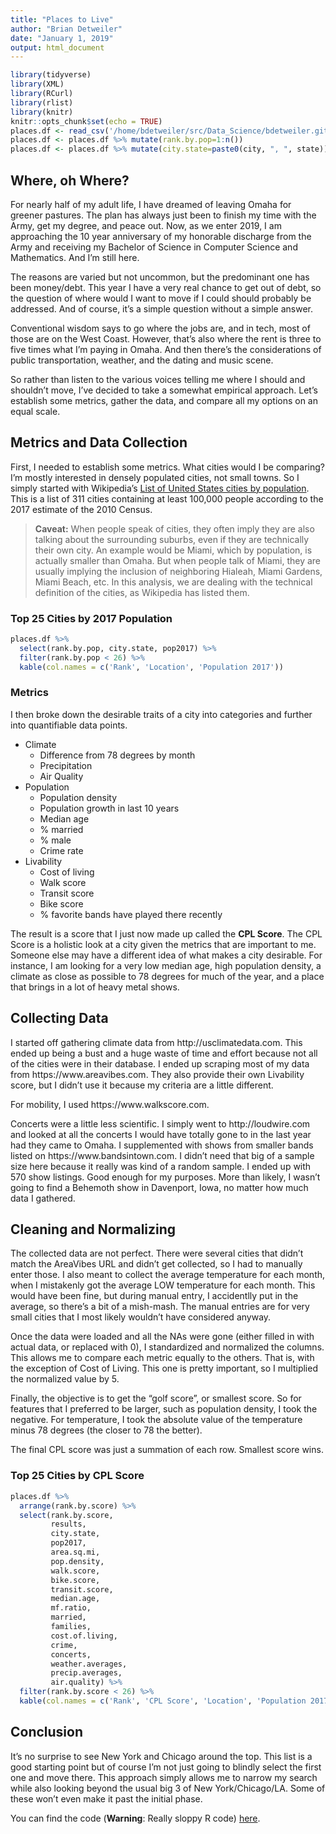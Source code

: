```yaml
---
title: "Places to Live"
author: "Brian Detweiler"
date: "January 1, 2019"
output: html_document
---
```


```r
library(tidyverse)
library(XML)
library(RCurl)
library(rlist)
library(knitr)
knitr::opts_chunk$set(echo = TRUE)
places.df <- read_csv('/home/bdetweiler/src/Data_Science/bdetweiler.github.io/projects/places/final.csv')
places.df <- places.df %>% mutate(rank.by.pop=1:n())
places.df <- places.df %>% mutate(city.state=paste0(city, ", ", state))
```

## Where, oh Where?

For nearly half of my adult life, I have dreamed of leaving Omaha for greener pastures. The plan has always just been to finish my time with 
the Army, get my degree, and peace out. Now, as we enter 2019, I am approaching the 10 year anniversary of my honorable discharge from
the Army and receiving my Bachelor of Science in Computer Science and Mathematics. And I'm still here.

The reasons are varied but not uncommon, but the predominant one has been money/debt. This year I have a very real chance to get out of debt, 
so the question of where would I want to move if I could should probably be addressed. And of course, it's a simple question without a simple
answer.

Conventional wisdom says to go where the jobs are, and in tech, most of those are on the West Coast. However, that's also where the rent is 
three to five times what I'm paying in Omaha. And then there's the considerations of public transportation, weather, and the dating and music scene.

So rather than listen to the various voices telling me where I should and shouldn't move, I've decided to take a somewhat empirical approach. 
Let's establish some metrics, gather the data, and compare all my options on an equal scale.

## Metrics and Data Collection

First, I needed to establish some metrics. What cities would I be comparing? I'm mostly interested in densely populated cities, not small towns.
So I simply started with Wikipedia's [List of United States cities by population](https://en.wikipedia.org/wiki/List_of_United_States_cities_by_population).
This is a list of 311 cities containing at least 100,000 people according to the 2017 estimate of the 2010 Census. 

> **Caveat:** When people speak of cities, they often imply they are also talking about the surrounding suburbs, even if they are technically their own city. An example would be Miami, which by population, is actually smaller than Omaha. But when people talk of Miami, they are usually implying the inclusion of neighboring Hialeah, Miami Gardens, Miami Beach, etc. In this analysis, we are dealing with the technical definition of the cities, as Wikipedia has listed them.

### Top 25 Cities by 2017 Population
```r
places.df %>% 
  select(rank.by.pop, city.state, pop2017) %>% 
  filter(rank.by.pop < 26) %>%
  kable(col.names = c('Rank', 'Location', 'Population 2017'))
```


### Metrics

I then broke down the desirable traits of a city into categories and further into quantifiable data points.

  - Climate
    - Difference from 78 degrees by month
    - Precipitation
    - Air Quality
  - Population
    - Population density
    - Population growth in last 10 years
    - Median age
    - % married
    - % male
    - Crime rate
  - Livability
    - Cost of living
    - Walk score
    - Transit score
    - Bike score
    - % favorite bands have played there recently

The result is a score that I just now made up called the **CPL Score**. The CPL Score is a holistic look at a city given the metrics that are
important to me. Someone else may have a different idea of what makes a city desirable. For instance, I am looking for a very low median age,
high population density, a climate as close as possible to 78 degrees for much of the year, and a place that brings in a lot of heavy metal shows.

## Collecting Data

I started off gathering climate data from http://usclimatedata.com. This ended up being a bust and a huge waste of time and effort because
not all of the cities were in their database. I ended up scraping most of my data from https://www.areavibes.com. They also provide their own
Livability score, but I didn't use it because my criteria are a little different. 

For mobility, I used https://www.walkscore.com. 

Concerts were a little less scientific. I simply went to http://loudwire.com and looked at all the concerts I would have totally gone to in the
last year had they came to Omaha. I supplemented with shows from smaller bands listed on https://www.bandsintown.com. I didn't need that big of a sample size here because it really was kind of a random sample. I ended up with 570 show listings. Good enough for my purposes. More than likely, I wasn't going to find a Behemoth show in Davenport, Iowa, no matter how much data I gathered.

## Cleaning and Normalizing

The collected data are not perfect. There were several cities that didn't match the AreaVibes URL and didn't get collected, so I had to 
manually enter those. I also meant to collect the average temperature for each month, when I mistakenly got the average LOW temperature
for each month. This would have been fine, but during manual entry, I accidentlly put in the average, so there's a bit of a mish-mash. 
The manual entries are for very small cities that I most likely wouldn't have considered anyway.

Once the data were loaded and all the NAs were gone (either filled in with actual data, or replaced with 0), I standardized and normalized the columns. 
This allows me to compare each metric equally to the others. That is, with the exception of Cost of Living. This one is pretty important, so I multiplied
the normalized value by 5. 

Finally, the objective is to get the "golf score", or smallest score. So for features that I preferred to be larger, such as population density, 
I took the negative. For temperature, I took the absolute value of the temperature minus 78 degrees (the closer to 78 the better). 

The final CPL score was just a summation of each row. Smallest score wins. 

### Top 25 Cities by CPL Score
```r
places.df %>% 
  arrange(rank.by.score) %>%
  select(rank.by.score,
         results,
         city.state,
         pop2017,
         area.sq.mi,
         pop.density,
         walk.score,
         bike.score,
         transit.score,
         median.age,
         mf.ratio,
         married,
         families,
         cost.of.living,
         crime,
         concerts,
         weather.averages,
         precip.averages,
         air.quality) %>%
  filter(rank.by.score < 26) %>%
  kable(col.names = c('Rank', 'CPL Score', 'Location', 'Population 2017', "Area mi^2", "Density", "Walk", "Bike", "Transit", "Age", "M/F", "Married", "Families", "Cost of Living", "Crime", "Concerts", "Weather (LOW)", "Precip.", "Air" ))
```

## Conclusion

It's no surprise to see New York and Chicago around the top.
This list is a good starting point but of course I'm not just going to blindly select the first one and move there.
This approach simply allows me to narrow my search while also looking beyond the usual big 3 of New York/Chicago/LA. Some of these won't even make it past
the initial phase.

You can find the code (**Warning**: Really sloppy R code) [here](https://github.com/bdetweiler/bdetweiler.github.io/tree/master/projects/places).

